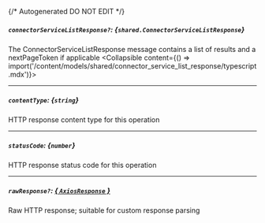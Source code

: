 {/* Autogenerated DO NOT EDIT  */}

##### `connectorServiceListResponse?`: *{`shared.ConnectorServiceListResponse`}*
The ConnectorServiceListResponse message contains a list of results and a nextPageToken if applicable
<Collapsible content={() => import('/content/models/shared/connector_service_list_response/typescript.mdx')}>
</Collapsible>

---
##### `contentType`: *{`string`}*
HTTP response content type for this operation

---
##### `statusCode`: *{`number`}*
HTTP response status code for this operation

---
##### `rawResponse?`: [*{ `AxiosResponse` }*](https://axios-http.com/docs/res_schema)
Raw HTTP response; suitable for custom response parsing

